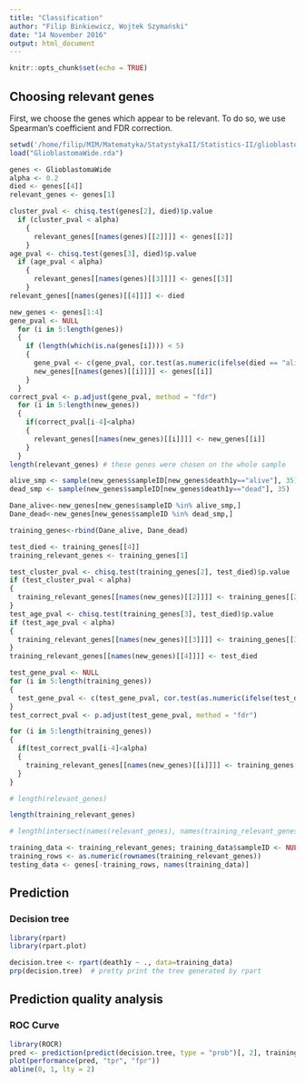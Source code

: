 ```yaml
---
title: "Classification"
author: "Filip Binkiewicz, Wojtek Szymański"
date: "14 November 2016"
output: html_document
---
```


```r
knitr::opts_chunk$set(echo = TRUE)
```

## Choosing relevant genes
First, we choose the genes which appear to be relevant. To do so,
we use Spearman's coefficient and FDR correction.
```r
setwd('/home/filip/MIM/Matematyka/StatystykaII/Statistics-II/glioblastoma/data')
load("GlioblastomaWide.rda")

genes <- GlioblastomaWide
alpha <- 0.2
died <- genes[[4]]
relevant_genes <- genes[1]

cluster_pval <- chisq.test(genes[2], died)$p.value
  if (cluster_pval < alpha) 
    {
      relevant_genes[[names(genes)[[2]]]] <- genes[[2]]
    }
age_pval <- chisq.test(genes[3], died)$p.value
  if (age_pval < alpha) 
    {
      relevant_genes[[names(genes)[[3]]]] <- genes[[3]]
    }
relevant_genes[[names(genes)[[4]]]] <- died

new_genes <- genes[1:4]
gene_pval <- NULL
  for (i in 5:length(genes)) 
  {
    if (length(which(is.na(genes[i]))) < 5) 
    {
      gene_pval <- c(gene_pval, cor.test(as.numeric(ifelse(died == "alive",1,0)), genes[[i]], method = "spearman")$p.value)
      new_genes[[names(genes)[[i]]]] <- genes[[i]]
    }
  }
correct_pval <- p.adjust(gene_pval, method = "fdr")
  for (i in 5:length(new_genes))
  {
    if(correct_pval[i-4]<alpha)
    {
      relevant_genes[[names(new_genes)[[i]]]] <- new_genes[[i]]  
    }
  }
length(relevant_genes) # these genes were chosen on the whole sample

alive_smp <- sample(new_genes$sampleID[new_genes$death1y=="alive"], 35)
dead_smp <- sample(new_genes$sampleID[new_genes$death1y=="dead"], 35)

Dane_alive<-new_genes[new_genes$sampleID %in% alive_smp,]
Dane_dead<-new_genes[new_genes$sampleID %in% dead_smp,]

training_genes<-rbind(Dane_alive, Dane_dead)

test_died <- training_genes[[4]]
training_relevant_genes <- training_genes[1]

test_cluster_pval <- chisq.test(training_genes[2], test_died)$p.value
if (test_cluster_pval < alpha) 
{
  training_relevant_genes[[names(new_genes)[[2]]]] <- training_genes[[2]]
}
test_age_pval <- chisq.test(training_genes[3], test_died)$p.value
if (test_age_pval < alpha) 
{
  training_relevant_genes[[names(new_genes)[[3]]]] <- training_genes[[3]]
}
training_relevant_genes[[names(new_genes)[[4]]]] <- test_died

test_gene_pval <- NULL
for (i in 5:length(training_genes))
{
  test_gene_pval <- c(test_gene_pval, cor.test(as.numeric(ifelse(test_died == "alive",1,0)), training_genes[[i]], method = "spearman")$p.value)
}
test_correct_pval <- p.adjust(test_gene_pval, method = "fdr")

for (i in 5:length(training_genes))
{
  if(test_correct_pval[i-4]<alpha)
  {
    training_relevant_genes[[names(new_genes)[[i]]]] <- training_genes[[i]]  
  }
}

# length(relevant_genes)

length(training_relevant_genes)

# length(intersect(names(relevant_genes), names(training_relevant_genes)))

training_data <- training_relevant_genes; training_data$sampleID <- NULL
training_rows <- as.numeric(rownames(training_relevant_genes))
testing_data <- genes[-training_rows, names(training_data)]

```

## Prediction
### Decision tree
```r
library(rpart)
library(rpart.plot)

decision.tree <- rpart(death1y ~ ., data=training_data)
prp(decision.tree)  # pretty print the tree generated by rpart
```

## Prediction quality analysis
### ROC Curve
```r
library(ROCR)
pred <- prediction(predict(decision.tree, type = "prob")[, 2], training_data$death1y)
plot(performance(pred, "tpr", "fpr"))
abline(0, 1, lty = 2)
```
